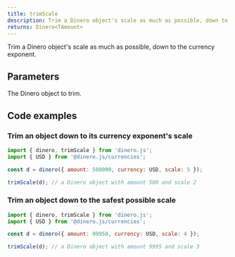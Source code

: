 ```yaml
---
title: trimScale
description: Trim a Dinero object's scale as much as possible, down to the currency exponent.
returns: Dinero<TAmount>
---
```


Trim a Dinero object's scale as much as possible, down to the currency exponent.

## Parameters

<Parameters>

<Parameter name="dineroObject" type="Dinero<TAmount>" required={true}>

The Dinero object to trim.

</Parameter>

</Parameters>

## Code examples

### Trim an object down to its currency exponent's scale

```js
import { dinero, trimScale } from 'dinero.js';
import { USD } from '@dinero.js/currencies';

const d = dinero({ amount: 500000, currency: USD, scale: 5 });

trimScale(d); // a Dinero object with amount 500 and scale 2
```

### Trim an object down to the safest possible scale

```js
import { dinero, trimScale } from 'dinero.js';
import { USD } from '@dinero.js/currencies';

const d = dinero({ amount: 99950, currency: USD, scale: 4 });

trimScale(d); // a Dinero object with amount 9995 and scale 3
```
